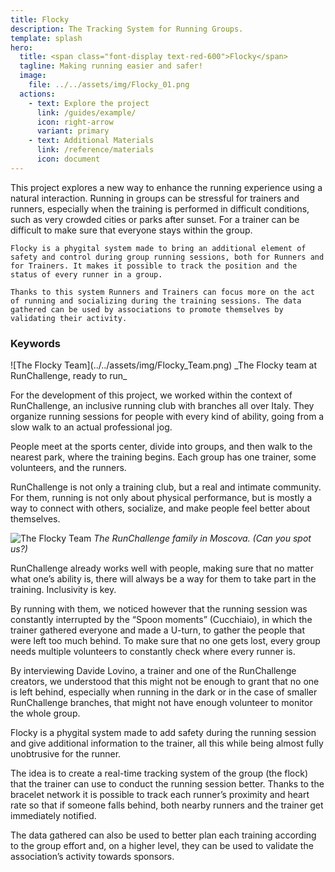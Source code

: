 ```yaml
---
title: Flocky
description: The Tracking System for Running Groups.
template: splash
hero:
  title: <span class="font-display text-red-600">Flocky</span>
  tagline: Making running easier and safer!
  image:
    file: ../../assets/img/Flocky_01.png
  actions:
    - text: Explore the project
      link: /guides/example/
      icon: right-arrow
      variant: primary
    - text: Additional Materials
      link: /reference/materials
      icon: document
---
```



 <Card title="Abstract" icon="open-book">
    This project explores a new way to enhance the running experience using a natural interaction. Running in groups can be stressful for trainers and runners, especially when the training is performed in difficult conditions, such as very crowded cities or parks after sunset. For a trainer can be difficult to make sure that everyone stays within the group.

    Flocky is a phygital system made to bring an additional element of safety and control during group running sessions, both for Runners and for Trainers. It makes it possible to track the position and the status of every runner in a group.

    Thanks to this system Runners and Trainers can focus more on the act of running and socializing during the training sessions. The data gathered can be used by associations to promote themselves by validating their activity.

### Keywords

<div class="md:flex flex-wrap sm:place-content-between space-y-2 md:space-y-0 ">
  <Bubble text="Flock Tracking" />
  <Bubble text="Running" />
  <Bubble text="Accessibility" />
  <Bubble text="Design for Inclusivity" />
  <Bubble text="Naturalness" />
</div>

  </Card>
 <Card title="Context" icon="magnifier">
 ![The Flocky Team](../../assets/img/Flocky_Team.png)
_The Flocky team at RunChallenge, ready to run_

For the development of this project, we worked within the context of RunChallenge, an inclusive running club with branches all over Italy. They organize running sessions for people with every kind of ability, going from a slow walk to an actual professional jog.

People meet at the sports center, divide into groups, and then walk to the nearest park, where the training begins. Each group has one trainer, some volunteers, and the runners.

RunChallenge is not only a training club, but a real and intimate community. For them, running is not only about physical performance, but is mostly a way to connect with others, socialize, and make people feel better about themselves.

![The Flocky Team](../../assets/img/RC_Group.jpg)
_The RunChallenge family in Moscova. (Can you spot us?)_

  </Card>
 <Card title="The Problem" icon="warning">
 RunChallenge already works well with people, making sure that no matter what one’s ability is, there will always be a way for them to take part in the training. Inclusivity is key.

By running with them, we noticed however that the running session was constantly interrupted by the “Spoon moments” (Cucchiaio), in which the trainer gathered everyone and made a U-turn, to gather the people that were left too much behind. To make sure that no one gets lost, every group needs multiple volunteers to constantly check where every runner is.

By interviewing Davide Lovino, a trainer and one of the RunChallenge creators, we understood that this might not be enough to grant that no one is left behind, especially when running in the dark or in the case of smaller RunChallenge branches, that might not have enough volunteer to monitor the whole group.

  </Card>
 <Card title="The Big Idea" icon="rocket">
Flocky is a phygital system made to add safety during the running session and give additional information to the trainer, all this while being almost fully unobtrusive for the runner.

The idea is to create a real-time tracking system of the group (the flock) that the trainer can use to conduct the running session better. Thanks to the bracelet network it is possible to track each runner’s proximity and heart rate so that if someone falls behind, both nearby runners and the trainer get immediately notified.

The data gathered can also be used to better plan each training according to the group effort and, on a higher level, they can be used to validate the association’s activity towards sponsors.

  </Card>

